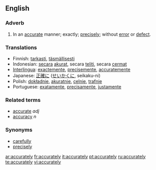 ==English==

===Adverb===
{{en-adv}}

#In an [[accurate]] manner; exactly; [[precisely]]; without [[error]] or [[defect]].

===Translations===
*Finnish: [[tarkasti]], [[täsmällisesti]]
*Indonesian: [[secara]] [[akurat]], secara [[teliti]], secara [[cermat]]
*[[Interlingua]]: [[exactemente]], [[precisemente]], [[accuratemente]]
*Japanese: [[正確に]] ([[せいかくに]], seikaku-ni)
*Polish: [[dokładnie]], [[akuratnie]], [[celnie]], [[trafnie]]
*Portuguese: [[exatamente]], [[precisamente]], [[justamente]]

===Related terms===
*[[accurate]] ''adj''
*[[accuracy]] ''n''

===Synonyms===
*[[carefully]]
*[[precisely]]

[[ar:accurately]]
[[fr:accurately]]
[[it:accurately]]
[[pt:accurately]]
[[ru:accurately]]
[[te:accurately]]
[[vi:accurately]]